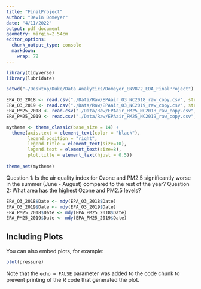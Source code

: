```yaml
---
title: "FinalProject"
author: "Devin Domeyer"
date: "4/11/2022"
output: pdf_document
geometry: margin=2.54cm
editor_options: 
  chunk_output_type: console
  markdown: 
    wrap: 72
---
```


```r
library(tidyverse)
library(lubridate)

setwd("~/Desktop/Duke/Data Analytics/Domeyer_ENV872_EDA_FinalProject")

EPA_O3_2018 <- read.csv("./Data/Raw/EPAair_O3_NC2018_raw_copy.csv", stringsAsFactors = TRUE)
EPA_O3_2019 <- read.csv("./Data/Raw/EPAair_O3_NC2019_raw_copy.csv", stringsAsFactors = TRUE)
EPA_PM25_2018 <- read.csv("./Data/Raw/EPAair_PM25_NC2018_raw_copy.csv", stringsAsFactors = TRUE)
EPA_PM25_2019 <- read.csv("./Data/Raw/EPAair_PM25_NC2019_raw_copy.csv", stringsAsFactors = TRUE)

mytheme <- theme_classic(base_size = 14) +
  theme(axis.text = element_text(color = "black"), 
        legend.position = "right",
        legend.title = element_text(size=10),
        legend.text = element_text(size=8),
        plot.title = element_text(hjust = 0.5))
        
theme_set(mytheme)
```

Question 1: Is the air quality index for Ozone and PM2.5 significantly worse in the summer (June - August) compared to the rest of the year?
Question 2: What area has the highest Ozone and PM2.5 levels?

```r
EPA_O3_2018$Date <- mdy(EPA_O3_2018$Date)
EPA_O3_2019$Date <- mdy(EPA_O3_2019$Date)
EPA_PM25_2018$Date <- mdy(EPA_PM25_2018$Date)
EPA_PM25_2019$Date <- mdy(EPA_PM25_2019$Date)


```

## Including Plots

You can also embed plots, for example:

```r
plot(pressure)
```

Note that the `echo = FALSE` parameter was added to the code chunk to prevent printing of the R code that generated the plot.
